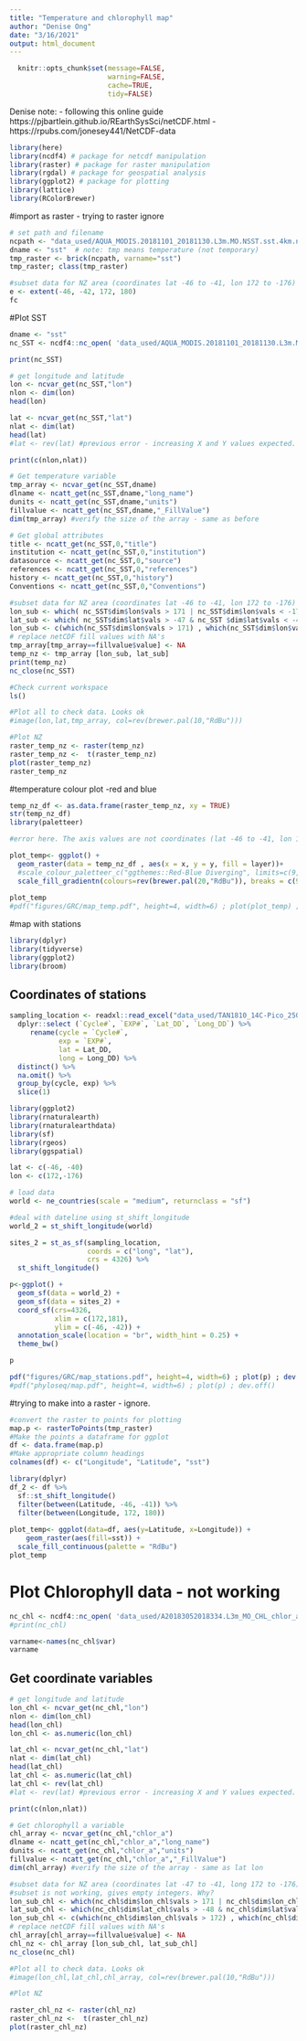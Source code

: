 ```yaml
---
title: "Temperature and chlorophyll map"
author: "Denise Ong"
date: "3/16/2021"
output: html_document
---
```


```r
  knitr::opts_chunk$set(message=FALSE,
                        warning=FALSE,
                        cache=TRUE,
                        tidy=FALSE)
```

Denise note:
- following this online guide  https://pjbartlein.github.io/REarthSysSci/netCDF.html
-https://rpubs.com/jonesey441/NetCDF-data 

```r
library(here)
library(ncdf4) # package for netcdf manipulation
library(raster) # package for raster manipulation
library(rgdal) # package for geospatial analysis
library(ggplot2) # package for plotting
library(lattice)
library(RColorBrewer)
```

#import as raster - trying to raster ignore
```r
# set path and filename
ncpath <- "data_used/AQUA_MODIS.20181101_20181130.L3m.MO.NSST.sst.4km.nc"
dname <- "sst"  # note: tmp means temperature (not temporary)
tmp_raster <- brick(ncpath, varname="sst")
tmp_raster; class(tmp_raster)

#subset data for NZ area (coordinates lat -46 to -41, lon 172 to -176)
e <- extent(-46, -42, 172, 180)
fc
```

#Plot SST
```r
dname <- "sst"
nc_SST <- ncdf4::nc_open( 'data_used/AQUA_MODIS.20181101_20181130.L3m.MO.NSST.sst.4km.nc')

print(nc_SST)
```

```r
# get longitude and latitude
lon <- ncvar_get(nc_SST,"lon")
nlon <- dim(lon)
head(lon)

lat <- ncvar_get(nc_SST,"lat")
nlat <- dim(lat)
head(lat)
#lat <- rev(lat) #previous error - increasing X and Y values expected. Reverse the values to make increasing lat values.

print(c(nlon,nlat))
```

```r
# Get temperature variable
tmp_array <- ncvar_get(nc_SST,dname)
dlname <- ncatt_get(nc_SST,dname,"long_name")
dunits <- ncatt_get(nc_SST,dname,"units")
fillvalue <- ncatt_get(nc_SST,dname,"_FillValue")
dim(tmp_array) #verify the size of the array - same as before
```

```r
# Get global attributes
title <- ncatt_get(nc_SST,0,"title")
institution <- ncatt_get(nc_SST,0,"institution")
datasource <- ncatt_get(nc_SST,0,"source")
references <- ncatt_get(nc_SST,0,"references")
history <- ncatt_get(nc_SST,0,"history")
Conventions <- ncatt_get(nc_SST,0,"Conventions")

```

```r
#subset data for NZ area (coordinates lat -46 to -41, lon 172 to -176)
lon_sub <- which( nc_SST$dim$lon$vals > 171 | nc_SST$dim$lon$vals < -178)
lat_sub <- which( nc_SST$dim$lat$vals > -47 & nc_SST $dim$lat$vals < -41.5)
lon_sub <- c(which(nc_SST$dim$lon$vals > 171) , which(nc_SST$dim$lon$vals < -178) )
# replace netCDF fill values with NA's
tmp_array[tmp_array==fillvalue$value] <- NA
temp_nz <- tmp_array [lon_sub, lat_sub]
print(temp_nz)
nc_close(nc_SST)
```

```r
#Check current workspace
ls()
```


```r
#Plot all to check data. Looks ok
#image(lon,lat,tmp_array, col=rev(brewer.pal(10,"RdBu")))
```

```r
#Plot NZ
raster_temp_nz <- raster(temp_nz)
raster_temp_nz <-  t(raster_temp_nz)
plot(raster_temp_nz)
raster_temp_nz
```
#temperature colour plot -red and blue
```r
temp_nz_df <- as.data.frame(raster_temp_nz, xy = TRUE)
str(temp_nz_df)
library(paletteer)

#error here. The axis values are not coordinates (lat -46 to -41, lon 172 to -176). I think the way would be to create a new create a column with the coordinates, but because of the way the data is formed I'm not sure how to do.

plot_temp<- ggplot() +
  geom_raster(data = temp_nz_df , aes(x = x, y = y, fill = layer))+
  #scale_colour_paletteer_c("ggthemes::Red-Blue Diverging", limits=c(9, 15))
  scale_fill_gradientn(colours=rev(brewer.pal(20,"RdBu")), breaks = c(9, 10, 11, 12, 13, 14, 15)) 
  
plot_temp
#pdf("figures/GRC/map_temp.pdf", height=4, width=6) ; plot(plot_temp) ; dev.off()

```

#map with stations
```r
library(dplyr)
library(tidyverse)
library(ggplot2)
library(broom)
```


## Coordinates of stations
```r
sampling_location <- readxl::read_excel("data_used/TAN1810_14C-Pico_25052020_QA_1.0.xlsx", sheet = "Complete data TAN1810", skip = 11) %>%
  dplyr::select (`Cycle#`, `EXP#`, `Lat_DD`, `Long_DD`) %>%   
     rename(cycle = `Cycle#`,
            exp = `EXP#`,
            lat = Lat_DD, 
            long = Long_DD) %>%
  distinct() %>%
  na.omit() %>%
  group_by(cycle, exp) %>%
  slice(1)
```


```r
library(ggplot2)
library(rnaturalearth)
library(rnaturalearthdata)
library(sf)
library(rgeos)
library(ggspatial)

lat <- c(-46, -40)
lon <- c(172,-176)

# load data
world <- ne_countries(scale = "medium", returnclass = "sf")

#deal with dateline using st_shift_longitude
world_2 = st_shift_longitude(world)

sites_2 = st_as_sf(sampling_location,
                   coords = c("long", "lat"),
                   crs = 4326) %>%
  st_shift_longitude()

p<-ggplot() +
  geom_sf(data = world_2) +
  geom_sf(data = sites_2) +
  coord_sf(crs=4326,
           xlim = c(172,181), 
           ylim = c(-46, -42)) +
  annotation_scale(location = "br", width_hint = 0.25) +
  theme_bw()

p

pdf("figures/GRC/map_stations.pdf", height=4, width=6) ; plot(p) ; dev.off()
#pdf("phyloseq/map.pdf", height=4, width=6) ; plot(p) ; dev.off()
```

#trying to make into a raster - ignore.
```r
#convert the raster to points for plotting
map.p <- rasterToPoints(tmp_raster)
#Make the points a dataframe for ggplot
df <- data.frame(map.p)
#Make appropriate column headings
colnames(df) <- c("Longitude", "Latitude", "sst")

library(dplyr)
df_2 <- df %>%
  sf::st_shift_longitude()
  filter(between(Latitude, -46, -41)) %>%
  filter(between(Longitude, 172, 180))
  
plot_temp<- ggplot(data=df, aes(y=Latitude, x=Longitude)) +
    geom_raster(aes(fill=sst)) +
  scale_fill_continuous(palette = "RdBu")
plot_temp
```


# Plot Chlorophyll data - not working
```r
nc_chl <- ncdf4::nc_open( 'data_used/A20183052018334.L3m_MO_CHL_chlor_a_4km.nc')
#print(nc_chl)

varname<-names(nc_chl$var)
varname
```

## Get coordinate variables
```r
# get longitude and latitude
lon_chl <- ncvar_get(nc_chl,"lon")
nlon <- dim(lon_chl)
head(lon_chl)
lon_chl <- as.numeric(lon_chl)

lat_chl <- ncvar_get(nc_chl,"lat")
nlat <- dim(lat_chl)
head(lat_chl)
lat_chl <- as.numeric(lat_chl)
lat_chl <- rev(lat_chl)
#lat <- rev(lat) #previous error - increasing X and Y values expected. Reverse the values to make increasing lat values.

print(c(nlon,nlat))
```

```r
# Get chlorophyll a variable
chl_array <- ncvar_get(nc_chl,"chlor_a")
dlname <- ncatt_get(nc_chl,"chlor_a","long_name")
dunits <- ncatt_get(nc_chl,"chlor_a","units")
fillvalue <- ncatt_get(nc_chl,"chlor_a","_FillValue")
dim(chl_array) #verify the size of the array - same as lat lon
```

```r
#subset data for NZ area (coordinates lat -47 to -41, long 172 to -176)
#subset is not working, gives empty integers. Why?
lon_sub_chl <- which(nc_chl$dim$lon_chl$vals > 171 | nc_chl$dim$lon_chl$vals < -176)
lat_sub_chl <- which(nc_chl$dim$lat_chl$vals > -48 & nc_chl$dim$lat$vals < -40)
lon_sub_chl <- c(which(nc_chl$dim$lon_chl$vals > 172) , which(nc_chl$dim$lon_chl$vals < -176) )
# replace netCDF fill values with NA's
chl_array[chl_array==fillvalue$value] <- NA
chl_nz <- chl_array [lon_sub_chl, lat_sub_chl]
nc_close(nc_chl)
```

```r
#Plot all to check data. Looks ok
#image(lon_chl,lat_chl,chl_array, col=rev(brewer.pal(10,"RdBu")))
```

```r
#Plot NZ

raster_chl_nz <- raster(chl_nz)
raster_chl_nz <-  t(raster_chl_nz)
plot(raster_chl_nz)
```